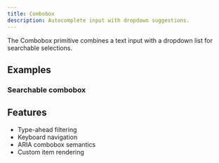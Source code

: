 ```yaml
---
title: Combobox
description: Autocomplete input with dropdown suggestions.
---
```


The Combobox primitive combines a text input with a dropdown list for searchable selections.

## Examples

### Searchable combobox

<Preview path="primitives-combobox" />

## Features

- Type-ahead filtering
- Keyboard navigation
- ARIA combobox semantics
- Custom item rendering

